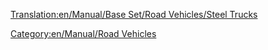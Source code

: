 [[Translation:en/Manual/Base Set/Road Vehicles/Steel Trucks]]
{{en/Manual/Base Set/Road Vehicles/RoadVehicle|name     = Balogh Steel Truck
  |img      = en/Manual/Base Set/Road Vehicles/Balogh Steel Truck.png
  |price    = £4,592 ($9,184)
  |speed    = 30 mph (48 km/h)
  |annual   = £421 ($842)
  |designed = 1936
  |life     = 15
  |capacity = 15 tonnes of steel
}}
{{en/Manual/Base Set/Road Vehicles/RoadVehicle|name     = Uhl Steel Truck
  |img      = en/Manual/Base Set/Road Vehicles/Uhl Steel Truck.png
  |price    = £5,535 ($11,070) 
  |speed    = 55 mph (88 km/h)
  |annual   = £787 ($1,574)
  |designed = 1978
  |life     = 15
  |capacity = 18 tonnes of steel
}}
{{en/Manual/Base Set/Road Vehicles/RoadVehicle|name     = Kelling Steel Truck
  |img      = en/Manual/Base Set/Road Vehicles/Kelling Steel Truck.png
  |price    = £5,945 ($11,890) 
  |speed    = 70 mph (112 km/h)
  |annual   = £1,125 ($2,250)
  |designed = 2007
  |life     = 15
  |capacity = 20 tonnes of steel
}}

[[Category:en/Manual/Road Vehicles]]